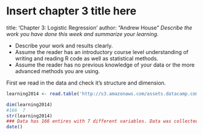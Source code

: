 # Insert chapter 3 title here
title: 'Chapter 3: Logistic Regression'
author: "Andrew House"
*Describe the work you have done this week and summarize your learning.*

- Describe your work and results clearly. 
- Assume the reader has an introductory course level understanding of writing and reading R code as well as statistical methods.
- Assume the reader has no previous knowledge of your data or the more advanced methods you are using.

First we read in the data and check it's structure and dimension. 

```r
learning2014 <- read.table('http://s3.amazonaws.com/assets.datacamp.com/production/course_2218/datasets/learning2014.txt', sep= ",", head =T )

dim(learning2014)
#166  7
str(learning2014)
### Data has 166 entires with 7 different variables. Data was collected in 2014-2015. 
date()
```